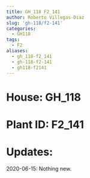 ```yaml
---
title: GH_118 F2_141
author: Roberto Villegas-Diaz
slug: 'gh-118/f2-141'
categories:
  - GH118
tags:
  - F2
aliases:
  - gh_118-f2_141
  - gh-118-f2-141
  - gh118-f2141
---
```


# **House**: GH_118
# **Plant ID**: F2_141
# **Updates**: 
2020-06-15: Nothing new.
